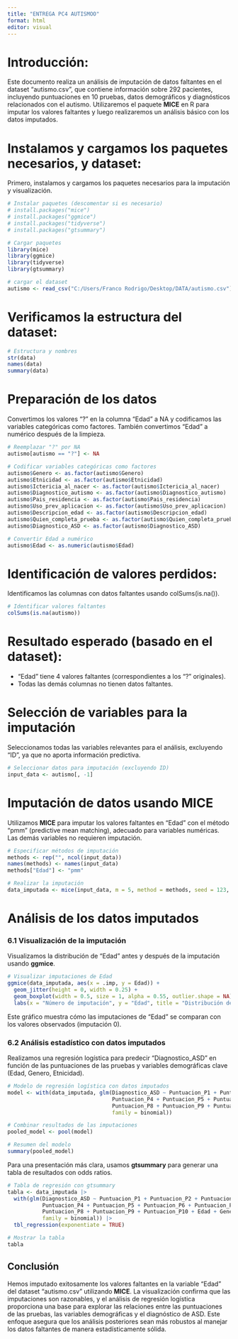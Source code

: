 ---
title: "ENTREGA PC4 AUTISMOO"
format: html
editor: visual
---

# Introducción:

Este documento realiza un análisis de imputación de datos faltantes en el dataset "autismo.csv", que contiene información sobre 292 pacientes, incluyendo puntuaciones en 10 pruebas, datos demográficos y diagnósticos relacionados con el autismo. Utilizaremos el paquete **MICE** en R para imputar los valores faltantes y luego realizaremos un análisis básico con los datos imputados.

# Instalamos y cargamos los paquetes necesarios, y dataset: 

Primero, instalamos y cargamos los paquetes necesarios para la imputación y visualización.

```{r}
# Instalar paquetes (descomentar si es necesario)
# install.packages("mice")
# install.packages("ggmice")
# install.packages("tidyverse")
# install.packages("gtsummary")

# Cargar paquetes
library(mice)
library(ggmice)
library(tidyverse)
library(gtsummary)

# cargar el dataset
autismo <- read_csv("C:/Users/Franco Rodrigo/Desktop/DATA/autismo.csv")
```

# Verificamos la estructura del dataset: 

```{r}
# Estructura y nombres
str(data)
names(data)
summary(data)
```

# Preparación de los datos

Convertimos los valores "?" en la columna "Edad" a NA y codificamos las variables categóricas como factores. También convertimos "Edad" a numérico después de la limpieza.

```{r}
# Reemplazar "?" por NA
autismo[autismo == "?"] <- NA

# Codificar variables categóricas como factores
autismo$Genero <- as.factor(autismo$Genero)
autismo$Etnicidad <- as.factor(autismo$Etnicidad)
autismo$Ictericia_al_nacer <- as.factor(autismo$Ictericia_al_nacer)
autismo$Diagnostico_autismo <- as.factor(autismo$Diagnostico_autismo)
autismo$Pais_residencia <- as.factor(autismo$Pais_residencia)
autismo$Uso_prev_aplicacion <- as.factor(autismo$Uso_prev_aplicacion)
autismo$Descripcion_edad <- as.factor(autismo$Descripcion_edad)
autismo$Quien_completa_prueba <- as.factor(autismo$Quien_completa_prueba)
autismo$Diagnostico_ASD <- as.factor(autismo$Diagnostico_ASD)

# Convertir Edad a numérico
autismo$Edad <- as.numeric(autismo$Edad)
```

# Identificación de valores perdidos: 

Identificamos las columnas con datos faltantes usando colSums(is.na()).

```{r}
# Identificar valores faltantes
colSums(is.na(autismo))
```

# **Resultado esperado** (basado en el dataset):

-   "Edad" tiene 4 valores faltantes (correspondientes a los "?" originales).
-   Todas las demás columnas no tienen datos faltantes.

# Selección de variables para la imputación

Seleccionamos todas las variables relevantes para el análisis, excluyendo "ID", ya que no aporta información predictiva.

```{r}
# Seleccionar datos para imputación (excluyendo ID)
input_data <- autismo[, -1]
```

# Imputación de datos usando MICE

Utilizamos **MICE** para imputar los valores faltantes en "Edad" con el método "pmm" (predictive mean matching), adecuado para variables numéricas. Las demás variables no requieren imputación.

```{r}
# Especificar métodos de imputación
methods <- rep("", ncol(input_data))
names(methods) <- names(input_data)
methods["Edad"] <- "pmm"

# Realizar la imputación
data_imputada <- mice(input_data, m = 5, method = methods, seed = 123, printFlag = FALSE)
```

# Análisis de los datos imputados

### 6.1 Visualización de la imputación

Visualizamos la distribución de "Edad" antes y después de la imputación usando **ggmice**.

```{r}
# Visualizar imputaciones de Edad
ggmice(data_imputada, aes(x = .imp, y = Edad)) +
  geom_jitter(height = 0, width = 0.25) +
  geom_boxplot(width = 0.5, size = 1, alpha = 0.55, outlier.shape = NA) +
  labs(x = "Número de imputación", y = "Edad", title = "Distribución de Edad por imputación")
```

Este gráfico muestra cómo las imputaciones de "Edad" se comparan con los valores observados (imputación 0).

### 6.2 Análisis estadístico con datos imputados

Realizamos una regresión logística para predecir "Diagnostico_ASD" en función de las puntuaciones de las pruebas y variables demográficas clave (Edad, Genero, Etnicidad).

```{r}
# Modelo de regresión logística con datos imputados
model <- with(data_imputada, glm(Diagnostico_ASD ~ Puntuacion_P1 + Puntuacion_P2 + Puntuacion_P3 + 
                                 Puntuacion_P4 + Puntuacion_P5 + Puntuacion_P6 + Puntuacion_P7 + 
                                 Puntuacion_P8 + Puntuacion_P9 + Puntuacion_P10 + Edad + Genero + Etnicidad, 
                                 family = binomial))

# Combinar resultados de las imputaciones
pooled_model <- pool(model)

# Resumen del modelo
summary(pooled_model)
```

Para una presentación más clara, usamos **gtsummary** para generar una tabla de resultados con odds ratios.

```{r}
# Tabla de regresión con gtsummary
tabla <- data_imputada |> 
  with(glm(Diagnostico_ASD ~ Puntuacion_P1 + Puntuacion_P2 + Puntuacion_P3 + 
           Puntuacion_P4 + Puntuacion_P5 + Puntuacion_P6 + Puntuacion_P7 + 
           Puntuacion_P8 + Puntuacion_P9 + Puntuacion_P10 + Edad + Genero + Etnicidad, 
           family = binomial)) |> 
  tbl_regression(exponentiate = TRUE)

# Mostrar la tabla
tabla
```

## Conclusión

Hemos imputado exitosamente los valores faltantes en la variable "Edad" del dataset "autismo.csv" utilizando **MICE**. La visualización confirma que las imputaciones son razonables, y el análisis de regresión logística proporciona una base para explorar las relaciones entre las puntuaciones de las pruebas, las variables demográficas y el diagnóstico de ASD. Este enfoque asegura que los análisis posteriores sean más robustos al manejar los datos faltantes de manera estadísticamente sólida.
